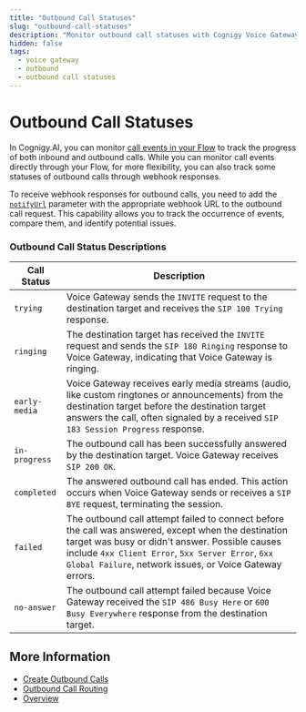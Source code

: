```yaml
---
title: "Outbound Call Statuses"
slug: "outbound-call-statuses"
description: "Monitor outbound call statuses with Cognigy Voice Gateway."
hidden: false
tags:
  - voice gateway
  - outbound
  - outbound call statuses
---
```


# Outbound Call Statuses

In Cognigy.AI, you can monitor [call events in your Flow](references/events/overview.mdx) to track the progress of both inbound and outbound calls. 
While you can monitor call events directly through your Flow, for more flexibility, you can also track some statuses of outbound calls through webhook responses.

To receive webhook responses for outbound calls, you need to add the [`notifyUrl`](creating-outbound-calls.mdx#create-an-outbound-call-via-api-request) parameter with the appropriate webhook URL to the outbound call request. 
This capability allows you to track the occurrence of events, compare them, and identify potential issues.

### Outbound Call Status Descriptions

| **Call Status** | **Description**                                                                                                                                                                                                                                                          |
|-----------------|--------------------------------------------------------------------------------------------------------------------------------------------------------------------------------------------------------------------------------------------------------------------------|
| `trying`        | Voice Gateway sends the `INVITE` request to the destination target and receives the `SIP 100 Trying` response.                                                                                                                                                           |
| `ringing`       | The destination target has received the `INVITE` request and sends the `SIP 180 Ringing` response to  Voice Gateway, indicating that Voice Gateway is ringing.                                                                                                           |
| `early-media`   | Voice Gateway receives early media streams (audio, like custom ringtones or announcements) from the destination target before the destination target answers the call, often signaled by a received `SIP 183 Session Progress` response.                                           |
| `in-progress`   | The outbound call has been successfully answered by the destination target. Voice Gateway receives `SIP 200 OK`.                                                                                                                                                         |
| `completed`     | The answered outbound call has ended. This action occurs when Voice Gateway sends or receives a `SIP BYE` request, terminating the session.                                                                                                                              |
| `failed`        | The outbound call attempt failed to connect before the call was answered, except when the destination target was busy or didn't answer. Possible causes include `4xx Client Error`, `5xx Server Error`, `6xx Global Failure`, network issues, or Voice Gateway errors. |
| `no-answer`     | The outbound call attempt failed because Voice Gateway received the `SIP 486 Busy Here` or `600 Busy Everywhere` response from the destination target.                                                                                                                   |

## More Information

- [Create Outbound Calls](creating-outbound-calls.mdx)
- [Outbound Call Routing](webapp/outbound-call-routing.mdx)
- [Overview](overview.mdx)